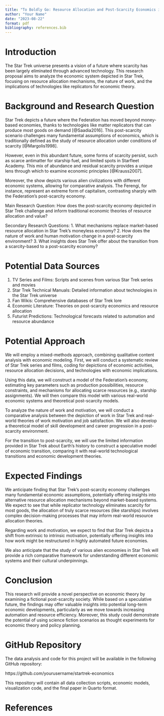 ```yaml
---
title: "To Boldly Go: Resource Allocation and Post-Scarcity Economics in Star Trek"
author: "Your Name"
date: "2023-08-22"
format: pdf
bibliography: references.bib
---
```


# Introduction

The Star Trek universe presents a vision of a future where scarcity has been largely eliminated through advanced technology. This research proposal aims to analyze the economic system depicted in Star Trek, focusing on resource allocation mechanisms, the nature of work, and the implications of technologies like replicators for economic theory.

# Background and Research Question

Star Trek depicts a future where the Federation has moved beyond money-based economies, thanks to technologies like matter replicators that can produce most goods on demand [@Saadia2016]. This post-scarcity scenario challenges many fundamental assumptions of economics, which is traditionally defined as the study of resource allocation under conditions of scarcity [@Margolis1998].

However, even in this abundant future, some forms of scarcity persist, such as scarce antimatter for starship fuel, and limited spots in Starfleet Academy. This mix of abundance and residual scarcity provides a unique lens through which to examine economic principles [@Krauss2007].

Moreover, the show depicts various alien civilizations with different economic systems, allowing for comparative analysis. The Ferengi, for instance, represent an extreme form of capitalism, contrasting sharply with the Federation's post-scarcity economy.

Main Research Question: How does the post-scarcity economy depicted in Star Trek challenge and inform traditional economic theories of resource allocation and value?

Secondary Research Questions:
1. What mechanisms replace market-based resource allocation in Star Trek's moneyless economy?
2. How does the nature of work and human motivation change in a post-scarcity environment?
3. What insights does Star Trek offer about the transition from a scarcity-based to a post-scarcity economy?

# Potential Data Sources

1. TV Series and Films: Scripts and scenes from various Star Trek series and movies
2. Star Trek Technical Manuals: Detailed information about technologies in the Star Trek universe
3. Fan Wikis: Comprehensive databases of Star Trek lore
4. Economic Literature: Theories on post-scarcity economics and resource allocation
5. Futurist Predictions: Technological forecasts related to automation and resource abundance

# Potential Approach

We will employ a mixed-methods approach, combining qualitative content analysis with economic modeling. First, we will conduct a systematic review of Star Trek series and films, coding for depictions of economic activities, resource allocation decisions, and technologies with economic implications.

Using this data, we will construct a model of the Federation's economy, estimating key parameters such as production possibilities, resource constraints, and mechanisms for allocating scarce resources (e.g., starship assignments). We will then compare this model with various real-world economic systems and theoretical post-scarcity models.

To analyze the nature of work and motivation, we will conduct a comparative analysis between the depiction of work in Star Trek and real-world theories of work motivation and job satisfaction. We will also develop a theoretical model of skill development and career progression in a post-scarcity environment.

For the transition to post-scarcity, we will use the limited information provided in Star Trek about Earth's history to construct a speculative model of economic transition, comparing it with real-world technological transitions and economic development theories.

# Expected Findings

We anticipate finding that Star Trek's post-scarcity economy challenges many fundamental economic assumptions, potentially offering insights into alternative resource allocation mechanisms beyond market-based systems. We expect to see that while replicator technology eliminates scarcity for most goods, the allocation of truly scarce resources (like starships) involves complex decision-making processes that may inform real-world resource allocation theories.

Regarding work and motivation, we expect to find that Star Trek depicts a shift from extrinsic to intrinsic motivation, potentially offering insights into how work might be restructured in highly automated future economies.

We also anticipate that the study of various alien economies in Star Trek will provide a rich comparative framework for understanding different economic systems and their cultural underpinnings.

# Conclusion

This research will provide a novel perspective on economic theory by examining a fictional post-scarcity society. While based on a speculative future, the findings may offer valuable insights into potential long-term economic developments, particularly as we move towards increasing automation and resource efficiency. Moreover, this study could demonstrate the potential of using science fiction scenarios as thought experiments for economic theory and policy planning.

# GitHub Repository
The data analysis and code for this project will be available in the following GitHub repository:

https://github.com/yourusername/startrek-economics

This repository will contain all data collection scripts, economic models, visualization code, and the final paper in Quarto format.

# References